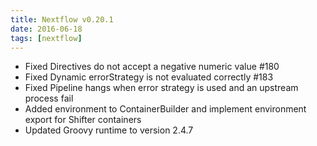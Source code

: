 ```yaml
---
title: Nextflow v0.20.1
date: 2016-06-18
tags: [nextflow]
---
```


- Fixed Directives do not accept a negative numeric value #180
- Fixed Dynamic errorStrategy is not evaluated correctly #183
- Fixed Pipeline hangs when error strategy is used and an upstream process fail
- Added environment to ContainerBuilder and implement environment export for Shifter containers
- Updated Groovy runtime to version 2.4.7

